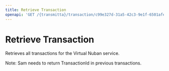 ```yaml
---
title: Retrieve Transaction
openapi: 'GET /{transmitta}/transaction/c99e327d-31a5-42c3-9e1f-6501afe2eb90'
---
```


# Retrieve Transaction

Retrieves all transactions for the Virtual Nuban service.  
  
Note: Sam needs to return TransactionId in previous transactions.

